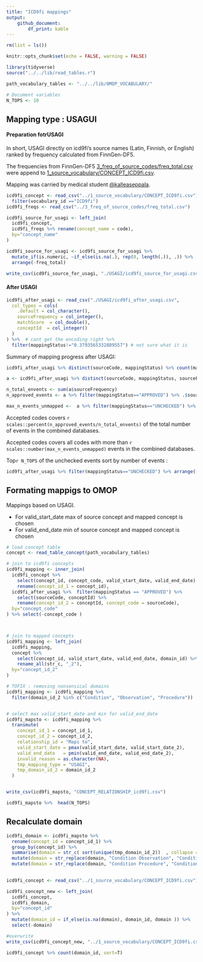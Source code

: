 ```yaml
---
title: "ICD9fi mappings"
output: 
    github_document:
        df_print: kable
---
```


```r
rm(list = ls())

knitr::opts_chunk$set(echo = FALSE, warning = FALSE)

library(tidyverse)
source("../../lib/read_tables.r")

path_vocabulary_tables <- "../../lib/OMOP_VOCABULARY/"

# Document variables 
N_TOPS <- 10
```

## Mapping type : USAGUI 
#### Preparation fotrUSAGI

In short, USAGI directly on icd9fi's source names (Latin, Finnish, or English) ranked by frequency calculated from FinnGen-DF5.

The frequencies from FinnGen-DF5 [3_freq_of_source_codes/freq_total.csv](3_freq_of_source_codes/freq_total.csv)
were append to  [1_source_vocabulary/CONCEPT_ICD9fi.csv](1_source_vocabulary/CONCEPT_ICD9fi.csv). 


Mapping was carried by medical student [\@kalleaseppala](github.com/kalleaseppala). 
 


```r
icd9fi_concept <- read_csv("../1_source_vocabulary/CONCEPT_ICD9fi.csv") %>%  
  filter(vocabulary_id =="ICD9fi")
icd9fi_freqs <- read_csv("../3_freq_of_source_codes/freq_total.csv")
```

```r
icd9fi_source_for_usagi <- left_join(
  icd9fi_concept,
  icd9fi_freqs %>% rename(concept_name = code),
  by="concept_name"
) 
```

```r
icd9fi_source_for_usagi <- icd9fi_source_for_usagi %>%
  mutate_if(is.numeric, ~if_else(is.na(.), rep(0, length(.)), .)) %>% 
  arrange(-freq_total)

write_csv(icd9fi_source_for_usagi, "./USAGI/icd9fi_source_for_usagi.csv")
```


#### After USAGI

```r
icd9fi_after_usagi <- read_csv("./USAGI/icd9fi_after_usagi.csv", 
  col_types = cols( 
    .default = col_character(), 
    sourceFrequency = col_integer(),
    matchScore  = col_double(),
    conceptId  = col_integer()
  )
) %>%  # cant get the encoding right %>%
  filter(mappingStatus!="0.3793565332889557") # not sure what it is 
```
Summary of mapping progress after USAGI:

```r
icd9fi_after_usagi %>% distinct(sourceCode, mappingStatus) %>% count(mappingStatus)
```

```r
a <- icd9fi_after_usagi %>% distinct(sourceCode, mappingStatus, sourceFrequency)

n_total_envents <- sum(a$sourceFrequency)
n_approved_events <- a %>% filter(mappingStatus=="APPROVED") %>% .$sourceFrequency %>% sum()

max_n_events_unmapped <-  a %>% filter(mappingStatus=="UNCHECKED") %>% .$sourceFrequency %>%  max()
```

Accepted codes covers `r scales::percent(n_approved_events/n_total_envents)` of the total number of events in the combined databases. 

Accepted codes covers all codes with more than `r scales::number(max_n_events_unmapped)` events in the combined databases.

Top`r N_TOPS` of the unchecked events sort by number of events : 

```r
icd9fi_after_usagi %>% filter(mappingStatus=="UNCHECKED") %>% arrange(-sourceFrequency) %>% select(sourceCode,  sourceFrequency, matchScore, sourceName, `ADD_INFO:possible_english_name`) %>%  head(N_TOPS)
```

## Formating mappigs to OMOP

Mappings based on USAGI. 

- For valid_start_date max of source concept and mapped concept is chosen 
- For valid_end_date min of source concept and mapped concept is chosen 

```r
# load concept table
concept <- read_table_concept(path_vocabulary_tables)
```


```r
# join to icd9fi concepts
icd9fi_mapping <- inner_join(
  icd9fi_concept %>% 
    select(concept_id, concept_code, valid_start_date, valid_end_date) %>% 
    rename(concept_id_1 = concept_id),
  icd9fi_after_usagi %>%  filter(mappingStatus == "APPROVED") %>% 
    select(sourceCode, conceptId) %>% 
    rename(concept_id_2 = conceptId, concept_code = sourceCode),
  by="concept_code"
) %>% select(-concept_code )



# join to mapped concepts 
icd9fi_mapping <- left_join(
  icd9fi_mapping, 
  concept %>% 
    select(concept_id, valid_start_date, valid_end_date, domain_id) %>% 
    rename_all(str_c, "_2"), 
  by="concept_id_2"
)

# TOFIX : removing nonsensical domains 
icd9fi_mapping <- icd9fi_mapping %>% 
  filter(domain_id_2 %in% c("Condition", "Observation", "Procedure"))


# select max valid_start_date and min for valid_end_date 
icd9fi_mapsto <- icd9fi_mapping %>% 
  transmute(
    concept_id_1 = concept_id_1,
    concept_id_2 = concept_id_2,
    relationship_id = "Maps to",
    valid_start_date = pmax(valid_start_date, valid_start_date_2), 
    valid_end_date   = pmin(valid_end_date, valid_end_date_2), 
    invalid_reason = as.character(NA), 
    tmp_mapping_type = "USAGI", 
    tmp_domain_id_2 = domain_id_2
  )


write_csv(icd9fi_mapsto, "CONCEPT_RELATIONSHIP_icd9fi.csv")

icd9fi_mapsto %>%  head(N_TOPS)

```



## Recalculate domain 
```r
icd9fi_domain <- icd9fi_mapsto %>% 
  rename(concept_id = concept_id_1) %>% 
  group_by(concept_id) %>% 
  summarise(domain = str_c( sort(unique(tmp_domain_id_2))  , collapse = " "), .groups="drop") %>% 
  mutate(domain = str_replace(domain, "Condition Observation", "Condition/Obs" )) %>% 
  mutate(domain = str_replace(domain, "Condition Procedure", "Condition/Procedure" ))
  
```

```r
icd9fi_concept <- read_csv("../1_source_vocabulary/CONCEPT_ICD9fi.csv")

icd9fi_concept_new <- left_join(
  icd9fi_concept, 
  icd9fi_domain, 
  by="concept_id"
) %>% 
  mutate(domain_id = if_else(is.na(domain), domain_id, domain )) %>%
  select(-domain)

#overwrite
write_csv(icd9fi_concept_new, "../1_source_vocabulary/CONCEPT_ICD9fi.csv")

```

```r
icd9fi_concept %>% count(domain_id, sort=T)
```



























